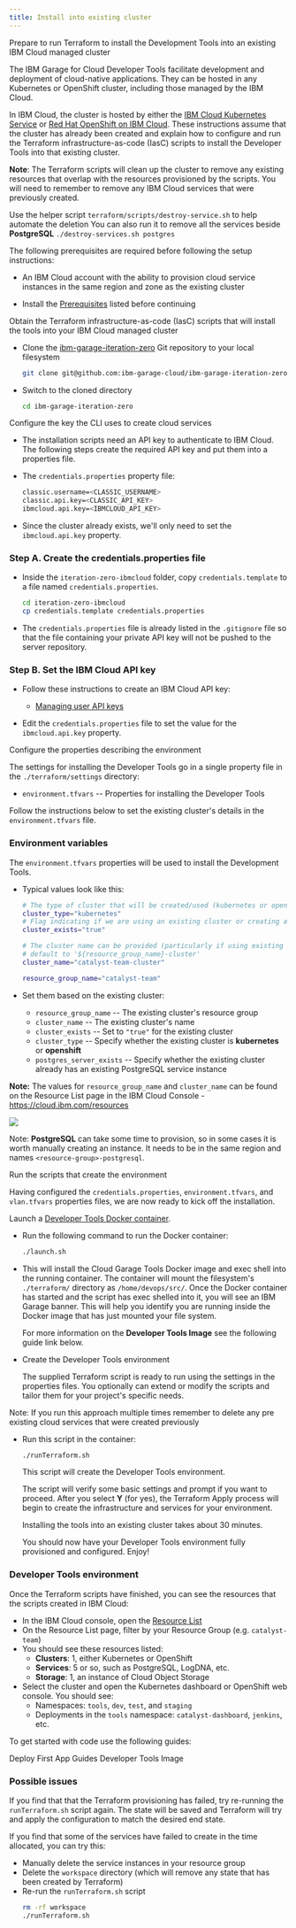 ```yaml
---
title: Install into existing cluster
---
```


<Tabs>

<Tab label="Prerequisites">

<PageDescription>

Prepare to run Terraform to install the Development Tools into an existing IBM Cloud managed cluster

</PageDescription>

The IBM Garage for Cloud Developer Tools facilitate development and deployment of cloud-native applications. 
They can be hosted in any Kubernetes or OpenShift cluster, including those managed by the IBM Cloud.

In IBM Cloud, the cluster is hosted by either the [IBM Cloud Kubernetes Service](https://cloud.ibm.com/docs/containers) or
[Red Hat OpenShift on IBM Cloud](https://cloud.ibm.com/docs/openshift). 
These instructions assume that the cluster has already been created and explain 
how to configure and run the Terraform infrastructure-as-code (IasC) scripts to install the Developer Tools into that existing cluster.

<InlineNotification>

**Note**: The Terraform scripts will clean up the cluster to remove any existing resources that overlap with the resources
provisioned by the scripts. You will need to remember to remove any IBM Cloud services that were previously
created.

Use the helper script `terraform/scripts/destroy-service.sh` to help automate the deletion You can also run it
to remove all the services beside **PostgreSQL** `./destroy-services.sh postgres`

</InlineNotification>

The following prerequisites are required before following the setup instructions:

- An IBM Cloud account with the ability to provision cloud service instances in the same region and zone as the existing cluster

- Install the [Prerequisites](/admin/prereqs) listed before continuing

</Tab>

<Tab label="Download">

<PageDescription>

Obtain the Terraform infrastructure-as-code (IasC) scripts that will install the tools into your IBM Cloud managed cluster

</PageDescription>

- Clone the [ibm-garage-iteration-zero](https://github.com/ibm-garage-cloud/ibm-garage-iteration-zero) Git repository to your local filesystem
    ```bash
    git clone git@github.com:ibm-garage-cloud/ibm-garage-iteration-zero.git
    ```

- Switch to the cloned directory
    ```bash
    cd ibm-garage-iteration-zero
    ```

</Tab>

<Tab label="API key">

<PageDescription>

Configure the key the CLI uses to create cloud services

</PageDescription>

- The installation scripts need an API key to authenticate to IBM Cloud.
The following steps create the required API key and put them into a properties file.

- The `credentials.properties` property file:
    ```bash
    classic.username=<CLASSIC_USERNAME>
    classic.api.key=<CLASSIC_API_KEY>
    ibmcloud.api.key=<IBMCLOUD_API_KEY>
    ```

- Since the cluster already exists, we'll only need to set the `ibmcloud.api.key` property.

### Step A. Create the credentials.properties file

- Inside the `iteration-zero-ibmcloud` folder, copy `credentials.template` to a file named `credentials.properties`.
    ```bash
    cd iteration-zero-ibmcloud
    cp credentials.template credentials.properties
    ```

- The `credentials.properties` file is already listed in the `.gitignore` file so that the file containing
your private API key will not be pushed to the server repository.

### Step B. Set the IBM Cloud API key

- Follow these instructions to create an IBM Cloud API key:

    - [Managing user API keys](https://cloud.ibm.com/docs/iam?topic=iam-userapikey "Managing user API keys")

- Edit the `credentials.properties` file to set the value for the `ibmcloud.api.key` property.

</Tab>

<Tab label="Configuration">

<PageDescription>

Configure the properties describing the environment

</PageDescription>

The settings for installing the Developer Tools go in a single property file
in the `./terraform/settings` directory:
- `environment.tfvars` -- Properties for installing the Developer Tools

Follow the instructions below to set the existing cluster's details in the `environment.tfvars` file.

### Environment variables

The `environment.tfvars` properties will be used to install the Development Tools.

- Typical values look like this:

    ```bash
    # The type of cluster that will be created/used (kubernetes or openshift)
    cluster_type="kubernetes"
    # Flag indicating if we are using an existing cluster or creating a new one
    cluster_exists="true"

    # The cluster name can be provided (particularly if using existing cluster) or it will
    # default to '${resource_group_name}-cluster'
    cluster_name="catalyst-team-cluster"

    resource_group_name="catalyst-team"
    ```

- Set them based on the existing cluster:
    - `resource_group_name` -- The existing cluster's resource group
    - `cluster_name` -- The existing cluster's name
    - `cluster_exists` -- Set to `"true"` for the existing cluster
    - `cluster_type` -- Specify whether the existing cluster is **kubernetes** or **openshift**
    - `postgres_server_exists` -- Specify whether the existing cluster already has an existing PostgreSQL service instance

**Note:** The values for `resource_group_name` and `cluster_name` can be found on the Resource List
page in the IBM Cloud Console - https://cloud.ibm.com/resources

![](/images/cloud.ibm.com-resources.png)

<InlineNotification>

Note: **PostgreSQL** can take some time to provision, so in some cases it is worth manually creating an instance. It needs
to be in the same region and names `<resource-group>-postgresql`.

</InlineNotification>

</Tab>

<Tab label="Run">

<PageDescription>

Run the scripts that create the environment

</PageDescription>

Having configured the `credentials.properties`, `environment.tfvars`, and `vlan.tfvars` properties files,
we are now ready to kick off the installation.

Launch a [Developer Tools Docker container](https://github.com/ibm-garage-cloud/ibm-garage-cli-tools "Cloud Garage Tools Docker image").

- Run the following command to run the Docker container:
    ```bash
    ./launch.sh
    ```

-  This will install the Cloud Garage Tools Docker image and exec shell into the running container. The container will
    mount the filesystem's `./terraform/` directory as `/home/devops/src/`. Once the Docker container has started and
    the script has exec shelled into it, you will see an IBM Garage banner. This will help you identify you are running
    inside the Docker image that has just mounted your file system.

    For more information on the **Developer Tools Image** see the following guide link below.

- Create the Developer Tools environment

    The supplied Terraform script is ready to run using the settings in the properties files.
    You optionally can extend or modify the scripts and tailor them for your project's specific needs.

<InlineNotification>

Note: If you run this approach multiple times remember to delete any pre existing cloud services that were created previously

</InlineNotification>

- Run this script in the container:
    ```bash
    ./runTerraform.sh
    ```

    This script will create the Developer Tools environment.

    The script will verify some basic settings and prompt if you want to proceed. After you select **Y** (for yes),
    the Terraform Apply process will begin to create the infrastructure and services for your environment.

    Installing the tools into an existing cluster takes about 30 minutes.

    <InlineNotification kind="success">

    You should now have your Developer Tools environment
        fully provisioned and configured. Enjoy!

    </InlineNotification>

### Developer Tools environment

Once the Terraform scripts have finished, you can see the resources that the scripts created in IBM Cloud:
- In the IBM Cloud console, open the [Resource List](https://cloud.ibm.com/docs/overview?topic=overview-ui#dashboardview "Managing resources in the resource list")
- On the Resource List page, filter by your Resource Group (e.g. `catalyst-team`)
- You should see these resources listed:
    - **Clusters**: 1, either Kubernetes or OpenShift
    - **Services**: 5 or so, such as PostgreSQL, LogDNA, etc.
    - **Storage**: 1, an instance of Cloud Object Storage
- Select the cluster and open the Kubernetes dashboard or OpenShift web console. You should see:
    - Namespaces: `tools`, `dev`, `test`, and `staging`
    - Deployments in the `tools` namespace: `catalyst-dashboard`, `jenkins`, etc.

To get started with code use the following guides:

<AnchorLinks>
  <AnchorLink to="../../getting-started/deploy-app">Deploy First App</AnchorLink>
  <AnchorLink to="../../guides/overview">Guides</AnchorLink>
  <AnchorLink to="../../guides/tools-image">Developer Tools Image</AnchorLink>
</AnchorLinks>

### Possible issues

If you find that that the Terraform provisioning has failed, try re-running the `runTerraform.sh` script again.
The state will be saved and Terraform will try and apply the configuration to match the desired end state.

If you find that some of the services have failed to create in the time allocated, you can try this:
- Manually delete the service instances in your resource group
- Delete the `workspace` directory (which will remove any state that has been created by Terraform)
- Re-run the `runTerraform.sh` script
    ```bash
    rm -rf workspace
    ./runTerraform.sh
    ```

</Tab>

</Tabs>

